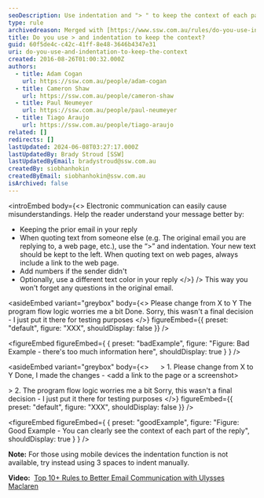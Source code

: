 ```yaml
---
seoDescription: Use indentation and "> " to keep the context of each part of your email reply, making it easier for the reader to understand.
type: rule
archivedreason: Merged with [https://www.ssw.com.au/rules/do-you-use-indentation-for-readability](/rules/do-you-use-indentation-for-readability)
title: Do you use > and indentation to keep the context?
guid: 60f5de4c-c42c-41ff-8e48-3646b4347e31
uri: do-you-use-and-indentation-to-keep-the-context
created: 2016-08-26T01:00:32.000Z
authors:
  - title: Adam Cogan
    url: https://ssw.com.au/people/adam-cogan
  - title: Cameron Shaw
    url: https://ssw.com.au/people/cameron-shaw
  - title: Paul Neumeyer
    url: https://ssw.com.au/people/paul-neumeyer
  - title: Tiago Araujo
    url: https://ssw.com.au/people/tiago-araujo
related: []
redirects: []
lastUpdated: 2024-06-08T03:27:17.000Z
lastUpdatedBy: Brady Stroud [SSW]
lastUpdatedByEmail: bradystroud@ssw.com.au
createdBy: siobhanhokin
createdByEmail: siobhanhokin@ssw.com.au
isArchived: false
---
```


<introEmbed
  body={<>
Electronic communication can easily cause misunderstandings. Help the reader understand your message better by:

- Keeping the prior email in your reply
- When quoting text from someone else (e.g. The original email you are replying to, a web page, etc.), use the “&gt;” and indentation. Your new text should be kept to the left. When quoting text on web pages, always include a link to the web page.
- Add numbers if the sender didn't
- Optionally, use a different text color in your reply
  </>}
/>
This way you won't forget any questions in the original email.

<asideEmbed
  variant="greybox"
  body={<>
    Please change from X to Y
The program flow logic worries me a bit
Done. Sorry, this wasn't a final decision - I just put it there for testing purposes
  </>}
  figureEmbed={{
    preset: "default",
    figure: "XXX",
    shouldDisplay: false
  }}
/>

<figureEmbed figureEmbed={ {
  preset: "badExample",
  figure: "Figure: Bad Example - there's too much information here",
  shouldDisplay: true
} } />


<asideEmbed
  variant="greybox"
  body={<>
         &gt; 1. Please change from X to Y
Done, I made the changes - &lt;add a link to the page or a screenshot&gt;

&gt; 2. The program flow logic worries me a bit
Sorry, this wasn't a final decision - I just put it there for testing purposes
  </>}
  figureEmbed={{
    preset: "default",
    figure: "XXX",
    shouldDisplay: false
  }}
/>

<figureEmbed figureEmbed={ {
  preset: "goodExample",
  figure: "Figure: Good Example - You can clearly see the context of each part of the reply",
  shouldDisplay: true
} } />


**Note:** For those using mobile devices the indentation function is not available, try instead using 3 spaces to indent manually.

**Video:**  [Top 10+ Rules to Better Email Communication with Ulysses Maclaren](https://www.youtube.com/watch?v=LAqRokqq4jI)
